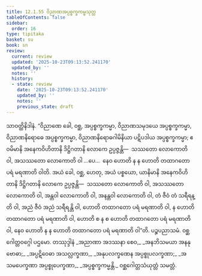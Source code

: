 ```yaml
---
title: 12.1.55 ဝိညာဏအပ္ပစ္စက္ခကမ္မသုတ္တ
tableOfContents: false
sidebar:
  order: 16
type: tipitaka
basket: su
book: sn
review:
  current: review
  updated: '2025-10-23T09:13:52.241170'
  updated_by: ''
  notes: ''
  history:
  - state: review
    date: '2025-10-23T09:13:52.241170'
    updated_by: ''
    notes: ''
    previous_state: draft
---
```



<ReviewStatus review={frontmatter.review} showDetails={true} />

<HypothesisAnnotation frontmatter={frontmatter} />

<DynamicBreadcrumb />

<Division number="661" book="sn" e="ch" v="18" p="379">

<Paragraph number="1274" book="sn">
သာဝတ္ထိနိဒါနံ. “ဝိညာဏေ ခေါ, ဝစ္ဆ, အပ္ပစ္စက္ခကမ္မာ, ဝိညာဏသမုဒယေ အပ္ပစ္စက္ခကမ္မာ, ဝိညာဏနိရောဓေ အပ္ပစ္စက္ခကမ္မာ, ဝိညာဏနိရောဓဂါမိနိယာ ပဋိပဒါယ အပ္ပစ္စက္ခကမ္မာ; ဧဝမိမာနိ အနေကဝိဟိတာနိ ဒိဋ္ဌိဂတာနိ လောကေ ဥပ္ပဇ္ဇန္တိ—  သဿတော လောကောတိ ဝါ, အသဿတော လောကောတိ ဝါ …ပေ…  နေဝ ဟောတိ န န ဟောတိ တထာဂတော ပရံ မရဏာတိ ဝါတိ. အယံ ခေါ, ဝစ္ဆ, ဟေတု, အယံ ပစ္စယော, ယာနိမာနိ အနေကဝိဟိတာနိ ဒိဋ္ဌိဂတာနိ လောကေ ဥပ္ပဇ္ဇန္တိ—  သဿတော လောကောတိ ဝါ, အသဿတော လောကောတိ ဝါ, အန္တဝါ လောကောတိ ဝါ, အနန္တဝါ လောကောတိ ဝါ, တံ ဇီဝံ တံ သရီရန္တိ ဝါ, အညံ ဇီဝံ အညံ သရီရန္တိ ဝါ, ဟောတိ တထာဂတော ပရံ မရဏာတိ ဝါ, န ဟောတိ တထာဂတော ပရံ မရဏာတိ ဝါ, ဟောတိ စ န စ ဟောတိ တထာဂတော ပရံ မရဏာတိ ဝါ, နေဝ ဟောတိ န န ဟောတိ တထာဂတော ပရံ မရဏာတိ ဝါ”တိ.

</Paragraph>
</Division>

<Paragraph number="1275" type="center" book="sn">
ပဉ္စပညာသမံ.



</Paragraph>

<Paragraph number="1276" type="center" book="sn">
ဝစ္ဆဂေါတ္တဝဂ္ဂေါ ပဌမော.



</Paragraph>

<Paragraph number="1277" type="center" book="sn">
တဿုဒ္ဒါနံ


</Paragraph>

<Paragraph number="1278" type="verses" book="sn">
_အညာဏာ အဒဿနာ စေဝ,_  
_အနဘိသမယာ အနနုဗောဓာ;_  
_အပ္ပဋိဝေဓာ အသလ္လက္ခဏာ,_  
_အနုပလက္ခဏေန အပ္ပစ္စုပလက္ခဏာ;_  
_အသမပေက္ခဏာ အပ္ပစ္စုပေက္ခဏာ,_  
_အပ္ပစ္စက္ခကမ္မန္တိ._  


</Paragraph>

<Paragraph number="1279" type="center" book="sn">
ဝစ္ဆဂေါတ္တသံယုတ္တံ သမတ္တံ.
</Paragraph>